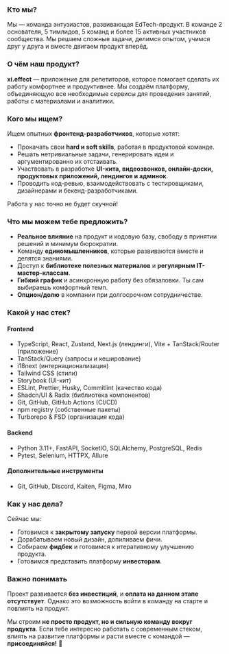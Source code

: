 ### Кто мы?

Мы — команда энтузиастов, развивающая EdTech-продукт. В команде 2 основателя, 5 тимлидов, 5 команд и более 15 активных участников сообщества. Мы решаем сложные задачи, делимся опытом, учимся друг у друга и вместе двигаем продукт вперёд.

### О чём наш продукт?

**xi.effect** — приложение для репетиторов, которое помогает сделать их работу комфортнее и продуктивнее. Мы создаём платформу, объединяющую все необходимые сервисы для проведения занятий, работы с материалами и аналитики.

### Кого мы ищем?

Ищем опытных **фронтенд-разработчиков**, которые хотят:

- Прокачать свои **hard и soft skills**, работая в продуктовой команде.
- Решать нетривиальные задачи, генерировать идеи и аргументированно их отстаивать.
- Участвовать в разработке **UI-кита, видеозвонков, онлайн-доски, продуктовых приложений, лендингов и админок**.
- Проводить код-ревью, взаимодействовать с тестировщиками, дизайнерами и бекенд-разработчиками.

Работа у нас точно не будет скучной!

### Что мы можем тебе предложить?

- **Реальное влияние** на продукт и кодовую базу, свободу в принятии решений и минимум бюрократии.
- Команду **единомышленников**, которые развиваются вместе и делятся знаниями.
- Доступ к **библиотеке полезных материалов** и **регулярным IT-мастер-классам**.
- **Гибкий график** и асинхронную работу без обязаловки. Ты сам выбираешь комфортный темп.
- **Опцион/долю** в компании при долгосрочном сотрудничестве.

### Какой у нас стек?

#### **Frontend**

- TypeScript, React, Zustand, Next.js (лендинги), Vite + TanStack/Router (приложение)
- TanStack/Query (запросы и кеширование)
- i18next (интернационализация)
- Tailwind CSS (стили)
- Storybook (UI-кит)
- ESLint, Prettier, Husky, Commitlint (качество кода)
- Shadcn/UI & Radix (библиотека компонентов)
- Git, GitHub, GitHub Actions (CI/CD)
- npm registry (собственные пакеты)
- Turborepo & FSD (организация кода)

#### **Backend**

- Python 3.11+, FastAPI, SocketIO, SQLAlchemy, PostgreSQL, Redis
- Pytest, Selenium, HTTPX, Allure

#### **Дополнительные инструменты**

- Git, GitHub, Discord, Kaiten, Figma, Miro

### Как у нас дела?

Сейчас мы:

- Готовимся к **закрытому запуску** первой версии платформы.
- Дорабатываем новый дизайн, допиливаем фичи.
- Собираем **фидбек** и готовимся к итеративному улучшению продукта.
- Готовимся представить платформу **инвесторам**.

### Важно понимать

Проект развивается **без инвестиций**, и **оплата на данном этапе отсутствует**. Однако это возможность войти в команду на старте и повлиять на продукт.

Мы строим **не просто продукт, но и сильную команду вокруг продукта**. Если тебе интересно работать с современным стеком, влиять на развитие платформы и расти вместе с командой — **присоединяйся!** 🚀
